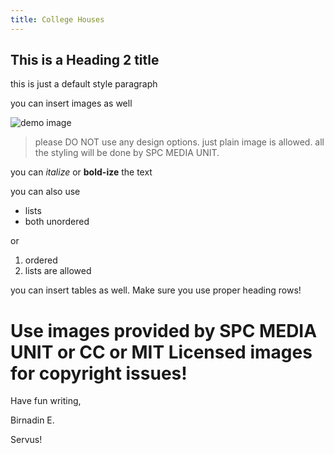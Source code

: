 ```yaml
---
title: College Houses
---
```



## This is a Heading 2 title

this is just a default style paragraph

you can insert images as well

![demo image](https://unsplash.com/photos/mAiFQrt9xMc/download?ixid=M3wxMjA3fDB8MXx0b3BpY3x8Q0R3dXdYSkFiRXd8fHx8fDJ8fDE3MTY2NjIzMjZ8&force=true&w=1920)

> please DO NOT use any design options. just plain image is allowed. all the
> styling will be done by SPC MEDIA UNIT.

you can *italize* or **bold-ize** the text

you can also use 
- lists
- both unordered

or 

1. ordered
2. lists are allowed

you can insert tables as well. Make sure you use proper heading rows!

# Use images provided by SPC MEDIA UNIT or CC or MIT Licensed images for copyright issues!

Have fun writing, 

Birnadin E.

Servus!
